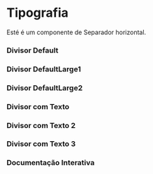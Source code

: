 

<Meta of={Story} />

# Tipografia

Esté é um componente de Separador horizontal.

### Divisor Default

<Canvas of={Story.Default}/>

### Divisor DefaultLarge1

<Canvas of={Story.DefaultLarge1}/>

### Divisor DefaultLarge2

<Canvas of={Story.DefaultLarge2}/>

### Divisor com Texto

<Canvas of={Story.DividerWithProps}/>

### Divisor com Texto 2

<Canvas of={Story.DividerWithProps2}/>

### Divisor com Texto 3

<Canvas of={Story.DividerWithProps3}/>

### Documentação Interativa

<Primary/>
<Controls/>